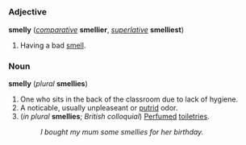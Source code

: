 =={{en}}==
===Adjective===
'''smelly''' (''[[comparative]]'' '''smellier''', ''[[superlative]]'' '''smelliest''')

#Having a bad [[smell]].

===Noun===
'''smelly''' (''plural'' '''smellies''')

#One who sits in the back of the classroom due to lack of hygiene.
#A noticable, usually unpleaseant or [[putrid]] odor.
#(''in plural'' '''smellies'''; ''British colloquial'') [[Perfume]]d [[toiletries]].
#:''I bought my mum some smellies for her birthday.''